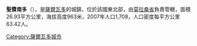 '''聖費南多'''（{{lang-es|San Fernando}}），是[[薩爾瓦多|薩爾瓦多]]的城鎮，位於該國東北部，由[[莫拉桑省|莫拉桑省]]負責管轄，面積26.93平方公里，海拔高度963米，2007年人口1,708，人口密度每平方公里63.42人。

{{Coord|13|58|N|88|12|W|display=title}}

{{ElSalvador-geo-stub}}
[[Category:薩爾瓦多城市|Category:薩爾瓦多城市]]